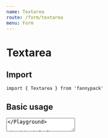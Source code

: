 ```yaml
---
name: Textarea
route: /form/textarea
menu: Form
---
```



# Textarea

## Import

`import { Textarea } from 'fannypack'`

## Basic usage
<Playground>
  <Textarea />
</Playground>

## Default values

For uncontrolled textareas, set a default value using the `defaultValue` prop.

<Playground>
  <Textarea defaultValue="Fannypacks rock!" />
</Playground>

## Disabled

Make the textarea disabled with the `disabled` prop.

<Playground>
  <Textarea disabled defaultValue="Disabled field" />
</Playground>

## Full width

To make the textarea span full width, add the `isFullWidth` prop.

<Playground>
  <Textarea isFullWidth />
</Playground>

## Sizes

A textarea can come in different sizes - `small`, `medium`, `large`, or the default.

<Playground>
  <Textarea size="small" /><br/>
  <Textarea marginTop="xxsmall" /><br/>
  <Textarea size="medium" marginTop="xxsmall" /><br/>
  <Textarea size="large" marginTop="xxsmall" />
</Playground>

## States

A textarea can use different states (as per palette) such as `danger`, `success` and `warning`.

<Playground>
  <Textarea state="danger" /><br/>
  <Textarea state="success" marginTop="xxsmall" /><br/>
  <Textarea state="warning" marginTop="xxsmall" /><br/>
  <Textarea state="primary" marginTop="xxsmall" />
</Playground>


## Controlled Usage

The previous examples are examples of uncontrolled usage. To control the value yourself, use a combination of `onChange` and `value`.

Note: Do not use `defaultValue` with controlled textareas!

<Playground>
  <Component initialState={{ value: 'Fannypacks rock!' }}>
    {({ state, setState }) => (
      <Textarea onChange={e => setState({ value: e.target.value })} value={state.value} />
    )}
  </Component>
</Playground>

## Accessibility

Using an accessibility label (`a11yLabel`), will enable screen readers to read the contents of the label.

<Playground>
  <Textarea a11yLabel="name" placeholder="Jake Moxey" />
</Playground>

## `<Textarea>` Props

<PropsTable of={Textarea} />

# TextareaField

## Import

`import { TextareaField } from 'fannypack'`

## Basic Usage

The `<TextareaField>` component contains of the [`<Textarea>` component](#input) wrapped by the [`<FieldWrapper>` component](/form/fieldwrapper).

It accepts a combination of [`<Textarea>` props](/form/textarea#textarea-props) and [`<FieldWrapper>` props](/form/fieldwrapper#props).

<Playground>
  <TextareaField a11yId="description" label="Description" />
</Playground>

## `<TextareaField>` Props

<PropsTable of={TextareaField} />

## Theming

### Schema

```jsx
{
  base: string | Object,
  disabled: string | Object,
  focus: string | Object,
  placeholder: string | Object,
  sizes: {
    small: string | Object,
    medium: string | Object,
    large: string | Object
  }
}
```
